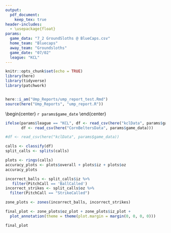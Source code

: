 ```yaml
---
output: 
  pdf_document:
    keep_tex: true
header-includes:
  - \usepackage{float}
params:
  game_data: "7_2 GroundSloths @ BlueCaps.csv"
  home_team: "Bluecaps"
  away_team: "Groundsloths"
  game_date: "07/02"
  league: "KCL"
---
```



```r
knitr::opts_chunk$set(echo = TRUE)
library(here)
library(tidyverse)
library(patchwork)


here::i_am("Ump_Reports/ump_report_test.Rmd")
source(here("Ump_Reports", "ump_report.R"))


```


\begin{center}
    \Huge \textbf{Umpire Report}
\end{center}

\begin{center}
    \LARGE \textbf{`r params$home_team` @ `r params$away_team`}
\end{center}

\begin{center}
    \Large `r params$game_date`
\end{center}




```r

ifelse(params$league == "KCL", df <- read_csv(here("kclData", params$game_data)),
       df <- read_csv(here("CornBeltersData", params$game_data)))

#df <- read_csv(here("kclData", params$game_data))

calls <- classify(df)
split_calls <- splits(calls)

```


```r
plots <- rings(calls)
accuracy_plots <- plots$overall + plots$iz + plots$oz
accuracy_plots
```

\newpage

\begin{center}
  \LARGE \textbf{Zone Plots}
\end{center}

```r
incorrect_balls <- split_calls$iz %>%
   filter(PitchCall == 'BallCalled')
incorrect_strikes <- split_calls$oz %>%
  filter(PitchCall == "StrikeCalled")

zone_plots <- zones(incorrect_balls, incorrect_strikes)

final_plot <- zone_plots$oz_plot + zone_plots$iz_plot +
  plot_annotation(theme = theme(plot.margin = margin(0, 0, 0, 0)))

final_plot
```


